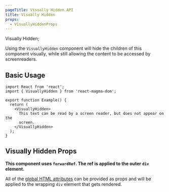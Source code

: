 ```yaml
---
pageTitle: Visually Hidden API
title: Visually Hidden
props:
  - VisuallyHiddenProps
---
```


<DocsHeading type="api">Visually Hidden</DocsHeading>;

Using the `VisuallyHidden` component will hide the children of this component visually, while still allowing the content to be accessed by screenreaders.

## Basic Usage

```tsx codesandbox=magma
import React from 'react';
import { VisuallyHidden } from 'react-magma-dom';

export function Example() {
  return (
    <VisuallyHidden>
      This text can be read by a screen reader, but does not appear on the
      screen.
    </VisuallyHidden>
  );
}
```

## Visually Hidden Props

**This component uses `forwardRef`. The ref is applied to the outer `div` element.**

All of the [global HTML attributes](https://developer.mozilla.org/en-US/docs/Web/HTML/Global_attributes) can be provided as props and will be applied to the wrapping `div` element that gets rendered.

<VisuallyHiddenProps />
